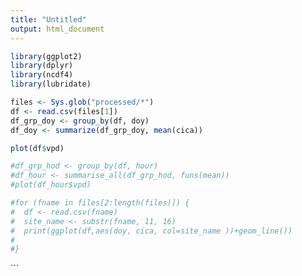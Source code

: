 ```yaml
---
title: "Untitled"
output: html_document
---
```

```r
library(ggplot2)
library(dplyr)
library(ncdf4)
library(lubridate)
```

```r
files <- Sys.glob("processed/*")
df <- read.csv(files[1])
df_grp_doy <- group_by(df, doy) 
df_doy <- summarize(df_grp_doy, mean(cica)) 

plot(df$vpd)

#df_grp_hod <- group_by(df, hour) 
#df_hour <- summarise_all(df_grp_hod, funs(mean)) 
#plot(df_hour$vpd)

#for (fname in files[2:length(files)]) {
#  df <- read.csv(fname)
#  site_name <- substr(fname, 11, 16)
#  print(ggplot(df,aes(doy, cica, col=site_name ))+geom_line())
#  
#}

```



```

